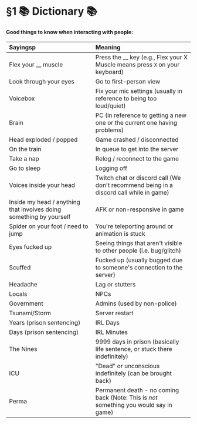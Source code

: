 # §1 📚 Dictionary 📚

#### Good things to know when interacting with people:

| **Sayingsp** | **Meaning** |
| :--- | :--- |
| Flex your __ muscle | Press the __ key (e.g., Flex your X Muscle means press `X` on your keyboard) |
| Look through your eyes | Go to first-person view |
| Voicebox | Fix your mic settings (usually in reference to being too loud/quiet) |
| Brain | PC (in reference to getting a new one or the current one having problems) |
| Head exploded / popped | Game crashed / disconnected |
| On the train | In queue to get into the server |
| Take a nap | Relog / reconnect to the game |
| Go to sleep | Logging off |
| Voices inside your head | Twitch chat or discord call (We don't recommend being in a discord call while in game) |
| Inside my head / anything that involves doing something by yourself | AFK or non-responsive in game |
| Spider on your foot / need to jump | You're teleporting around or animation is stuck |
| Eyes fucked up | Seeing things that aren't visible to other people (i.e. bug/glitch) |
| Scuffed | Fucked up (usually bugged due to someone's connection to the server) |
| Headache | Lag or stutters |
| Locals | NPCs |
| Government | Admins (used by non-police) |
| Tsunami/Storm | Server restart |
| Years (prison sentencing) | IRL Days |
| Days (prison sentencing) | IRL Minutes |
| The Nines | 9999 days in prison (basically life sentence, or stuck there indefinitely) |
| ICU | "Dead" or unconscious indefinitely (can be brought back) |
| Perma | Permanent death - no coming back (Note: This is *not* something you would say in game) |